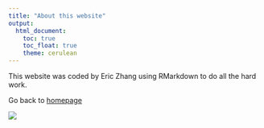 ```yaml
---
title: "About this website"
output: 
  html_document:
    toc: true
    toc_float: true
    theme: cerulean
---
```


This website was coded by Eric Zhang using RMarkdown to do all the hard work.

Go back to [homepage](index.html)

![](https://media.giphy.com/media/drXGoW1iudhKw/giphy.gif)

